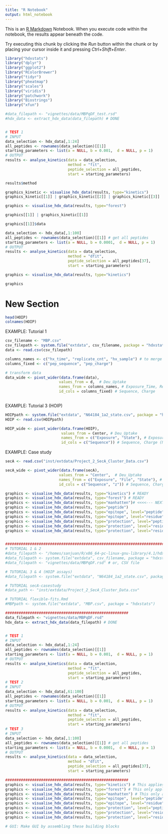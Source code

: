 ```yaml
---
title: "R Notebook"
output: html_notebook
---
```


This is an [R Markdown](http://rmarkdown.rstudio.com) Notebook. When you execute code within the notebook, the results appear beneath the code. 

Try executing this chunk by clicking the *Run* button within the chunk or by placing your cursor inside it and pressing *Ctrl+Shift+Enter*. 

```r
library("hdxstats")
library("dplyr")
library("ggplot2")
library("RColorBrewer")
library("tidyr")
library("pheatmap")
library("scales")
library("viridis")
library("patchwork")
library("Biostrings")
library("xfun")
```

```r
#data_filepath <- "vignettes/data/MBPqDF_test.rsd"
#hdx_data <- extract_hdx_data(data_filepath) # DONE


# TEST 1
# INPUT
data_selection <- hdx_data[,1:24]
all_peptides <- rownames(data_selection)[[1]]
starting_parameters <- list(a = NULL, b = 0.001,  d = NULL, p = 1)
# OUTPUT
results <- analyse_kinetics(data = data_selection, 
                            method = "fit", 
                            peptide_selection = all_peptides, 
                            start = starting_parameters)
```

```r
results$method
```


```r
graphics_kinetic <- visualise_hdx_data(results, type="kinetics") 
graphics_kinetic[[1]] | graphics_kinetic[[2]] | graphics_kinetic[[3]]
```



```r
graphics <- visualise_hdx_data(results, type="forest") 
```


```r
graphics[[1]] | graphics_kinetic[[1]]
```

```r
graphics[[1]]$data
```

```r
data_selection <- hdx_data[,1:100]
all_peptides <- rownames(data_selection)[[1]] # get all peptides
starting_parameters <- list(a = NULL, b = 0.0001,  d = NULL, p = 1)
# OUTPUT
results <- analyse_kinetics(data = data_selection, 
                            method = "dfit", 
                            peptide_selection = all_peptides[37], 
                            start = starting_parameters)

```

```r
graphics <- visualise_hdx_data(results, type="kinetics")
```
```r
graphics
```

# New Section


```r
head(HOIP)
colnames(HOIP)
```

EXAMPLE: Tutorial 1

```r
csv_filename <- "MBP.csv"
csv_filepath <- system.file("extdata", csv_filename, package = "hdxstats")
data <- read.csv(csv_filepath)

columns_names <- c("hx_time", "replicate_cnt", "hx_sample") # to merge into new column names
columns_fixed <- c("pep_sequence", "pep_charge")

# transform data
data_wide <- pivot_wider(data.frame(data),
                        values_from = d,  # Deu_Uptake
                        names_from = columns_names, # Exposure_Time, Replicate, Conditions, Other (NA or "")
                        id_cols = columns_fixed) # Sequence, Charge
                        

```

EXAMPLE: Tutorial 3 (HOIP)

```r
HOIPpath <- system.file("extdata", "N64184_1a2_state.csv", package = "hdxstats")
HOIP <- read.csv(HOIPpath)

HOIP_wide <- pivot_wider(data.frame(HOIP),
                         values_from = Center, # Deu_Uptake
                         names_from = c("Exposure", "State"), # Exposure_Time, Replicate (NA), Conditions, Other
                         id_cols = c("Sequence")) # Sequence, Charge (NA)

```

EXAMPLE: Case study

```r
secA <- read.csv("inst/extdata/Project_2_SecA_Cluster_Data.csv")

secA_wide <- pivot_wider(data.frame(secA),
                        values_from = "Center",  # Deu_Uptake
                        names_from = c("Exposure", "File", "State"), # Exposure_Time, Replicate, Conditions, Other (NA or "")
                        id_cols = c("Sequence", "z")) # Sequence, Charge

```

```r
graphics <- visualise_hdx_data(results, type="kinetics") # READY
graphics <- visualise_hdx_data(results, type="forest") # READY 
graphics <- visualise_hdx_data(results, type="manhatten")# <<<<--- NEXT
graphics <- visualise_hdx_data(results, type="peptide")
graphics <- visualise_hdx_data(results, type="epitope", level="peptide")
graphics <- visualise_hdx_data(results, type="epitope", level="residue") # Return heatmap
graphics <- visualise_hdx_data(results, type="protection", level="peptide") # Return heatmap
graphics <- visualise_hdx_data(results, type="protection", level="residue") # Return heatmap
graphics <- visualise_hdx_data(results, type="protection", level="residue", pdb="my_pdb_path")


########################################################################
# TUTORIAL 1 & 2
#data_filepath <- "/homes/sanjuan/R/x86_64-pc-linux-gnu-library/4.1/hdxstats/extdata/MBP.csv"
#data_filepath <- system.file("extdata", csv_filename, package = "hdxstats")
#data_filepath <- "vignettes/data/MBPqDF.rsd" # or, CSV file

# TUTORIAL 3 & 4 (HOIP assays)
#data_filepath <- system.file("extdata", "N64184_1a2_state.csv", package = "hdxstats")

# TUTORIAL secA-casestudy
#data_path <- "inst/extdata/Project_2_SecA_Cluster_Data.csv"

# TUTORIAL flexible-fits.Rmd
#MBPpath <- system.file("extdata", "MBP.csv", package = "hdxstats")

#######################################################
data_filepath <- "vignettes/data/MBPqDF.rsd"
hdx_data <- extract_hdx_data(data_filepath) # DONE


# TEST 1
# INPUT
data_selection <- hdx_data[,1:24]
all_peptides <- rownames(data_selection)[[1]]
starting_parameters <- list(a = NULL, b = 0.001,  d = NULL, p = 1)
# OUTPUT
results <- analyse_kinetics(data = data_selection, 
                            method = "fit", 
                            peptide_selection = all_peptides, 
                            start = starting_parameters)
# TEST 2
# INPUT
data_selection <- hdx_data[,61:100]
all_peptides <- rownames(data_selection)[[1]]
starting_parameters <- list(a = NULL, b = 0.001,  d = NULL, p = 1)
# OUTPUT
results <- analyse_kinetics(data = data_selection, 
                            method = "fit", 
                            peptide_selection = all_peptides, 
                            start = starting_parameters)
# TEST 3
# INPUT
data_selection <- hdx_data[,1:100]
all_peptides <- rownames(data_selection)[[1]] # get all peptides
starting_parameters <- list(a = NULL, b = 0.0001,  d = NULL, p = 1)
# OUTPUT
results <- analyse_kinetics(data = data_selection, 
                            method = "dfit", 
                            peptide_selection = all_peptides[37], 
                            start = starting_parameters)

#######################################################
graphics <- visualise_hdx_data(results, type="kinetics") # This applies to both regular and differential fits
graphics <- visualise_hdx_data(results, type="forest") # This only applies to regular fits
graphics <- visualise_hdx_data(results, type="manhatten") # This only applies to differential fits
graphics <- visualise_hdx_data(results, type="epitope", level="peptide")
graphics <- visualise_hdx_data(results, type="epitope", level="residue") # Return heatmap
graphics <- visualise_hdx_data(results, type="protection", level="peptide") # Return heatmap
graphics <- visualise_hdx_data(results, type="protection", level="residue") # Return heatmap
graphics <- visualise_hdx_data(results, type="protection", level="residue", pdb="my_pdb_path")

# GUI: Make GUI by assembling these building blocks

```

